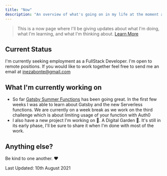 ```yaml
---
title: "Now"
description: "An overview of what's going on in my life at the moment and what I'm working on "
---
```


> This is a now page where I'll be giving updates about what I'm doing, what I'm learning,
> and what I'm thinking about. [Learn More](https://nownownow.com/about)

## Current Status

I'm currently seeking employment as a FullStack Developer. I'm open to remote positions.
If you would like to work together feel free to send me an email at [inezabonte@gmail.com](mailto:inezabonte@gmail.com)

## What I'm currently working on

- So far [Gatsby Summer Functions](https://queen.raae.codes/) has been going great. In the first
  few weeks I was able to learn about Gatsby and the new Serverless functions. We are currently on a
  week break as we work on the third challenge which is about limiting usage of your function with Auth0
- I also have a new project I'm working on 🥳. A Digital Garden 🌳. It's still in its early phase, I'll be
  sure to share it when I'm done with most of the work.

## Anything else?

Be kind to one another. ❤️

Last Updated: 10th August 2021
